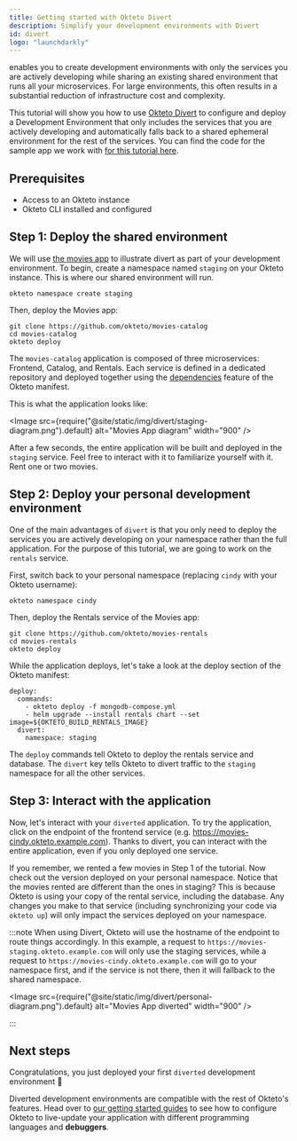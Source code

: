 ```yaml
---
title: Getting started with Okteto Divert
description: Simplify your development environments with Divert
id: divert
logo: "launchdarkly"
---
```



 enables you to create development environments with only the services you are actively developing while sharing an existing shared environment that runs all your microservices. For large environments, this often results in a substantial reduction of infrastructure cost and complexity.

This tutorial will show you how to use [Okteto Divert](/docs/reference/okteto-manifest#divert) to configure and deploy a Development Environment that only includes the services that you are actively developing and automatically falls back to a shared ephemeral environment for the rest of the services. You can find the code for the sample app we work with [for this tutorial here](https://github.com/okteto/movies-catalog).

## Prerequisites
- Access to an Okteto instance
- Okteto CLI installed and configured

## Step 1: Deploy the shared environment

We will use [the movies app](https://github.com/okteto/movies-catalog) to illustrate divert as part of your development environment.  To begin, create a namespace named `staging` on your Okteto instance. This is where our shared environment will run.

```
okteto namespace create staging
```

Then, deploy the Movies app:

```
git clone https://github.com/okteto/movies-catalog
cd movies-catalog
okteto deploy
```
The `movies-catalog` application is composed of three microservices: Frontend, Catalog, and Rentals. Each service is defined in a dedicated repository and deployed together using the [dependencies](/docs/reference/okteto-manifest#divert) feature of the Okteto manifest.

This is what the application looks like:

 <Image
    src={require("@site/static/img/divert/staging-diagram.png").default}
    alt="Movies App diagram"
    width="900"
  />

After a few seconds, the entire application will be built and deployed in the `staging` service. Feel free to interact with it to familiarize yourself with it.  Rent one or two movies.


## Step 2: Deploy your personal development environment

One of the main advantages of `divert` is that you only need to deploy the services you are actively developing on your namespace rather than the full application. For the purpose of this tutorial, we are going to work on the `rentals` service.

First, switch back to your personal namespace (replacing `cindy` with your Okteto username):

```
okteto namespace cindy
```

Then, deploy the Rentals service of the Movies app:
```
git clone https://github.com/okteto/movies-rentals
cd movies-rentals
okteto deploy
```

While the application deploys, let's take a look at the deploy section of the Okteto manifest:
```
deploy:
  commands:
    - okteto deploy -f mongodb-compose.yml
    - helm upgrade --install rentals chart --set image=${OKTETO_BUILD_RENTALS_IMAGE}
  divert:
    namespace: staging
```

The `deploy` commands tell Okteto to deploy the rentals service and database. The `divert` key tells Okteto to divert traffic to the `staging` namespace for all the other services.


## Step 3: Interact with the application

Now, let's interact with your `diverted` application. To try the application, click on the endpoint of the frontend service (e.g. https://movies-cindy.okteto.example.com). Thanks to divert, you can interact with the entire application, even if you only deployed one service.

If you remember, we rented a few movies in Step 1 of the tutorial. Now check out the version deployed on your personal namespace. Notice that the movies rented are different than the ones in staging? This is because Okteto is using your copy of the rental service, including the database. Any changes you make to that service (including synchronizing your code via `okteto up`) will only impact the services deployed on your namespace.

:::note
When using Divert, Okteto will use the hostname of the endpoint to route things accordingly. In this example, a request to `https://movies-staging.okteto.example.com` will only use the staging services, while a request to `https://movies-cindy.okteto.example.com` will go to your namespace first, and if the service is not there, then it will fallback to the shared namespace.

<Image
    src={require("@site/static/img/divert/personal-diagram.png").default}
    alt="Movies App diverted"
    width="900"
  />

:::

## Next steps
Congratulations, you just deployed your first `diverted` development environment 🚀

Diverted development environments are compatible with the rest of Okteto's features. Head over to [our getting started guides](/docs/development/containers/file-sync/) to see how to configure Okteto to live-update your application with different programming languages and **debuggers**.
